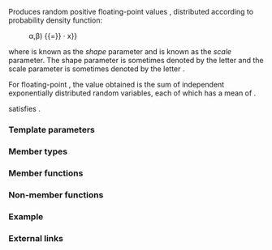 {{cpp/title|gamma_distribution}}
{{cpp/numeric/random/gamma_distribution/navbar}}
{{ddcl|header=random|since=c++11|1=
template&lt; class RealType = double &gt;
class gamma_distribution;
}}

Produces random positive floating-point values {{math|x}}, distributed according to probability density function:

:{{mathjax-or|1=\(\mathsf{p}(x\mid\alpha,\beta) = \frac{e^{-x/\beta} }{\beta^\alpha\cdot\Gamma(\alpha)}\cdot x^{\alpha-1} \)|2=P(x{{!}}α,β) {{=}} {{mfrac|e{{su|p=-x/β}}|β{{su|p=α}} · Γ(α)}} · x{{su|p=α-1}}}}

where {{math|α}} is known as the ''shape'' parameter and {{math|β}} is known as the ''scale'' parameter. The shape parameter is sometimes denoted by the letter {{math|k}} and the scale parameter is sometimes denoted by the letter {{math|θ}}.

For floating-point {{math|α}}, the value obtained is the sum of {{math|α}} independent exponentially distributed random variables, each of which has a mean of {{math|β}}.

{{tt|std::gamma_distribution}} satisfies {{named req|RandomNumberDistribution}}.

===Template parameters===
{{par begin}}
{{cpp/numeric/random/param_list|RealType}}
{{par end}}

===Member types===
{{dsc begin}}
{{dsc hitem|Member type|Definition}}
{{dsc|{{tt|result_type}} {{mark c++11}}|{{co|RealType}}}}
{{cpp/numeric/random/param_type}}
{{dsc end}}

===Member functions===
{{dsc begin}}
{{dsc inc|cpp/numeric/random/distribution/dsc constructor|gamma_distribution}}
{{dsc inc|cpp/numeric/random/distribution/dsc reset|gamma_distribution}}

{{dsc h2|Generation}}
{{dsc inc|cpp/numeric/random/distribution/dsc operator()|gamma_distribution}}

{{dsc h2|Characteristics}}
{{dsc inc|cpp/numeric/random/distribution/dsc params|gamma_distribution}}
{{dsc inc|cpp/numeric/random/distribution/dsc param|gamma_distribution}}
{{dsc inc|cpp/numeric/random/distribution/dsc min|gamma_distribution}}
{{dsc inc|cpp/numeric/random/distribution/dsc max|gamma_distribution}}
{{dsc end}}

===Non-member functions===
{{dsc begin}}
{{dsc inc|cpp/numeric/random/distribution/dsc operator_cmp|gamma_distribution}}
{{dsc inc|cpp/numeric/random/distribution/dsc operator_ltltgtgt|gamma_distribution}}
{{dsc end}}

===Example===
{{example
|code=
#include &lt;iomanip&gt;
#include &lt;iostream&gt;
#include &lt;map&gt;
#include &lt;random&gt;
#include &lt;string&gt;

int main()
{
    std::random_device rd;
    std::mt19937 gen(rd());

    // A gamma distribution with alpha = 1, and beta = 2
    // approximates an exponential distribution.
    std::gamma_distribution&lt;&gt; d(1, 2);

    std::map&lt;int, int&gt; hist;
    for (int n = 0; n != 10000; ++n)
        ++hist[2 * d(gen)];

    for (auto const&amp; [x, y] : hist)
        if (y / 100.0 &gt; 0.5)
            std::cout &lt;&lt; std::fixed &lt;&lt; std::setprecision(1)
                      &lt;&lt; x / 2.0 &lt;&lt; '-' &lt;&lt; (x + 1) / 2.0 &lt;&lt; ' '
                      &lt;&lt; std::string(y / 100, '*') &lt;&lt; '\n';
}
|p=true
|output=
0.0-0.5 **********************
0.5-1.0 ****************
1.0-1.5 *************
1.5-2.0 **********
2.0-2.5 ********
2.5-3.0 ******
3.0-3.5 *****
3.5-4.0 ****
4.0-4.5 ***
4.5-5.0 **
5.0-5.5 **
5.5-6.0 *
6.0-6.5 *
6.5-7.0
7.0-7.5
7.5-8.0
}}

===External links===
{{eli|[https://mathworld.wolfram.com/GammaDistribution.html Weisstein, Eric W. "Gamma Distribution."] From MathWorld &amp;mdash; A Wolfram Web Resource.}}

{{langlinks|de|es|fr|it|ja|pt|ru|zh}}